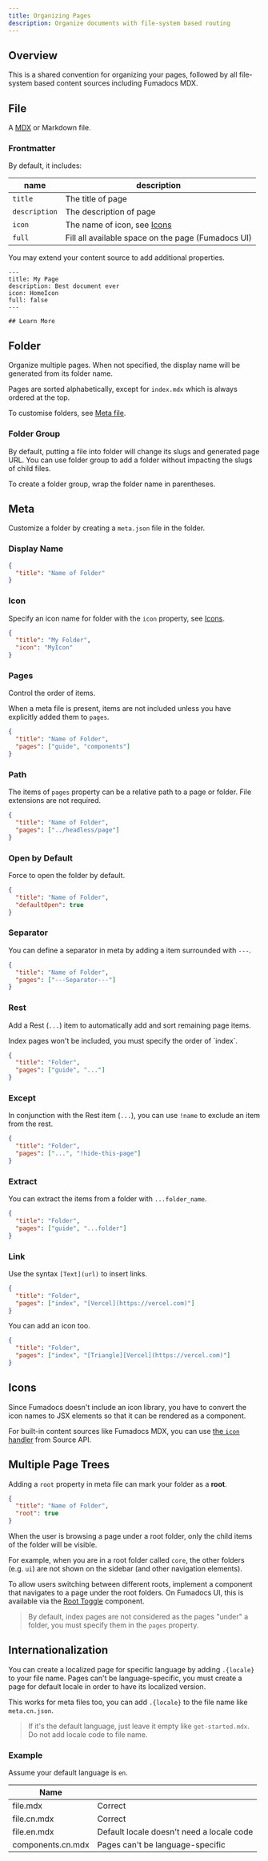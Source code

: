 ```yaml
---
title: Organizing Pages
description: Organize documents with file-system based routing
---
```



## Overview

This is a shared convention for organizing your pages, followed by all file-system based content sources including Fumadocs MDX.

## File

A [MDX](https://mdxjs.com) or Markdown file.

### Frontmatter

By default, it includes:

| name          | description                                        |
| ------------- | -------------------------------------------------- |
| `title`       | The title of page                                  |
| `description` | The description of page                            |
| `icon`        | The name of icon, see [Icons](#icons)              |
| `full`        | Fill all available space on the page (Fumadocs UI) |

You may extend your content source to add additional properties.

```mdx
---
title: My Page
description: Best document ever
icon: HomeIcon
full: false
---

## Learn More
```

## Folder

Organize multiple pages. When not specified, the display name will be generated from its folder name.

Pages are sorted alphabetically, except for `index.mdx` which is always ordered at the top.

To customise folders, see [Meta file](#meta).

### Folder Group

By default, putting a file into folder will change its slugs and generated page URL.
You can use folder group to add a folder without impacting the slugs of child files.

To create a folder group, wrap the folder name in parentheses.

<Files>
  <Folder name="(group-name)" defaultOpen>
    <File name="file.mdx" />
  </Folder>
</Files>

## Meta

Customize a folder by creating a `meta.json` file in the folder.

### Display Name

```json
{
  "title": "Name of Folder"
}
```

### Icon

Specify an icon name for folder with the `icon` property, see [Icons](#icons).

```json title="meta.json"
{
  "title": "My Folder",
  "icon": "MyIcon"
}
```

### Pages

Control the order of items.

When a meta file is present, items are not included unless you have explicitly added them to `pages`.

```json
{
  "title": "Name of Folder",
  "pages": ["guide", "components"]
}
```

<Files>
  <File name="meta.json" />
  <File name="guide.mdx" />
  <File name="components.mdx" />
</Files>

### Path

The items of `pages` property can be a relative path to a page or folder. File extensions are not required.

```json
{
  "title": "Name of Folder",
  "pages": ["../headless/page"]
}
```

### Open by Default

Force to open the folder by default.

```json title="meta.json"
{
  "title": "Name of Folder",
  "defaultOpen": true
}
```

### Separator

You can define a separator in meta by adding a item surrounded with `---`.

```json
{
  "title": "Name of Folder",
  "pages": ["---Separator---"]
}
```

### Rest

Add a Rest (`...`) item to automatically add and sort remaining page items.

<Callout title="Note">
  Index pages won't be included, you must specify the order of `index`.
</Callout>

```json
{
  "title": "Folder",
  "pages": ["guide", "..."]
}
```

### Except

In conjunction with the Rest item (`...`), you can use `!name` to exclude an item from the rest.

```json
{
  "title": "Folder",
  "pages": ["...", "!hide-this-page"]
}
```

### Extract

You can extract the items from a folder with `...folder_name`.

```json
{
  "title": "Folder",
  "pages": ["guide", "...folder"]
}
```

### Link

Use the syntax `[Text](url)` to insert links.

```json
{
  "title": "Folder",
  "pages": ["index", "[Vercel](https://vercel.com)"]
}
```

You can add an icon too.

```json
{
  "title": "Folder",
  "pages": ["index", "[Triangle][Vercel](https://vercel.com)"]
}
```

## Icons

Since Fumadocs doesn't include an icon library, you have to convert the icon names to JSX elements so that it can be rendered as a component.

For built-in content sources like Fumadocs MDX, you can use [the `icon` handler](/docs/headless/source-api#icons) from Source API.

## Multiple Page Trees

Adding a `root` property in meta file can mark your folder as a **root**.

```json title="meta.json"
{
  "title": "Name of Folder",
  "root": true
}
```

When the user is browsing a page under a root folder, only the child items of the folder will be visible.

For example, when you are in a root folder called `core`, the other folders (e.g. `ui`) are not shown on the sidebar (and other navigation elements).

<Files>
  <Folder name="core" defaultOpen>
    <File name="Current Page" className="!text-fd-primary !bg-fd-primary/10" />
    <File name="Other Pages" />
  </Folder>
  <Folder name="ui" className="opacity-50" disabled defaultOpen>
    <File name="Invisible Page" />
  </Folder>
</Files>

To allow users switching between different roots, implement a component that navigates to a page under the root folders.
On Fumadocs UI, this is available via the [Root Toggle](/docs/ui/components/root-toggle) component.

> By default, index pages are not considered as the pages "under" a folder, you must specify them in the `pages` property.

## Internationalization

You can create a localized page for specific language by adding `.{locale}` to your file name. Pages can't be language-specific, you must create a page for default
locale in order to have its localized version.

This works for meta files too, you can add `.{locale}` to the file name like `meta.cn.json`.

> If it's the default language, just leave it empty like `get-started.mdx`. Do
> not add locale code to file name.

### Example

Assume your default language is `en`.

| Name              |                                           |
| ----------------- | ----------------------------------------- |
| file.mdx          | Correct                                   |
| file.cn.mdx       | Correct                                   |
| file.en.mdx       | Default locale doesn't need a locale code |
| components.cn.mdx | Pages can't be language-specific          |
